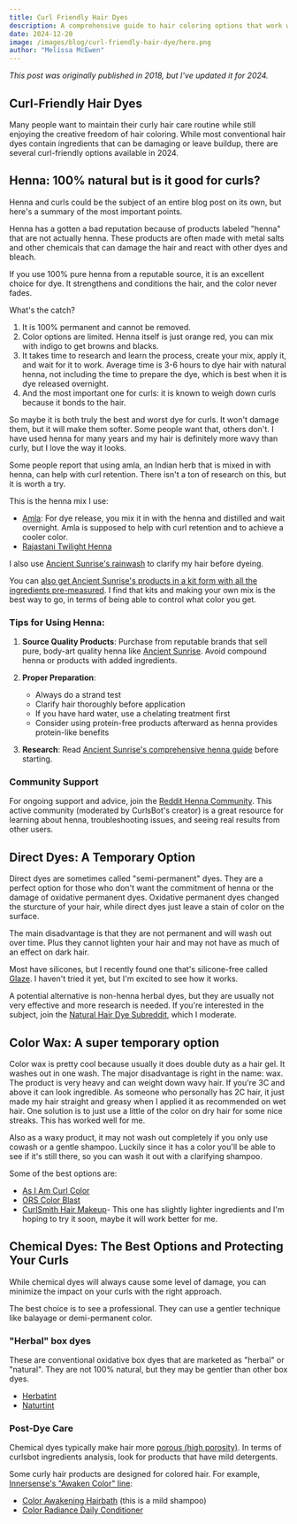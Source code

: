 ```yaml
---
title: Curl Friendly Hair Dyes
description: A comprehensive guide to hair coloring options that work well with curly hair care routines, including natural and chemical alternatives.
date: 2024-12-20
image: /images/blog/curl-friendly-hair-dye/hero.png
author: "Melissa McEwen"
---
```


_This post was originally published in 2018, but I've updated it for 2024._

<Affiliate />

<TableOfContents />


## Curl-Friendly Hair Dyes

Many people want to maintain their curly hair care routine while still enjoying the creative freedom of hair coloring. While most conventional hair dyes contain ingredients that can be damaging or leave buildup, there are several curl-friendly options available in 2024.



## Henna: 100% natural but is it good for curls?

Henna and curls could be the subject of an entire blog post on its own, but here's a summary of the most important points.

Henna has a gotten a bad reputation because of products labeled "henna" that are not actually henna. These products are often made with metal salts and other chemicals that can damage the hair and react with other dyes and bleach.

If you use 100% pure henna from a reputable source, it is an excellent choice for dye. It strengthens and conditions the hair, and the color never fades.

What's the catch?

1. It is 100% permanent and cannot be removed.
2. Color options are limited. Henna itself is just orange red, you can mix with indigo to get browns and blacks.
3. It takes time to research and learn the process, create your mix, apply it, and wait for it to work. Average time is 3-6 hours to dye hair with natural henna, not including the time to prepare the dye, which is best when it is dye released overnight.
4. And the most important one for curls: it is known to weigh down curls because it bonds to the hair.

So maybe it is both truly the best and worst dye for curls. It won't damage them, but it will make them softer. Some people want that, others don't. I have used henna for many years and my hair is definitely more wavy than curly, but I love the way it looks.

Some people report that using amla, an Indian herb that is mixed in with henna, can help with curl retention. There isn't a ton of research on this, but it is worth a try.

This is the henna mix I use:

- [Amla](https://amzn.to/3PbXEwQ): For dye release, you mix it in with the henna and distilled and wait overnight. Amla is supposed to help with curl retention and to achieve a cooler color.
- [Rajastani Twilight Henna](https://amzn.to/49WcfGA)

I also use [Ancient Sunrise's rainwash](https://amzn.to/3P8Tnus) to clarify my hair before dyeing.

You can [also get Ancient Sunrise's products in a kit form with all the ingredients pre-measured](https://amzn.to/49WcfGA). I find that kits and making your own mix is the best way to go, in terms of being able to control what color you get.

### Tips for Using Henna:

1. **Source Quality Products**: Purchase from reputable brands that sell pure, body-art quality henna like [Ancient Sunrise](https://amzn.to/3VOhz8Q). Avoid compound henna or products with added ingredients.

2. **Proper Preparation**:

   - Always do a strand test
   - Clarify hair thoroughly before application
   - If you have hard water, use a chelating treatment first
   - Consider using protein-free products afterward as henna provides protein-like benefits

3. **Research**: Read [Ancient Sunrise's comprehensive henna guide](https://www.ancientsunrise.blog/henna-hair-book/) before starting.

### Community Support

For ongoing support and advice, join the [Reddit Henna Community](https://www.reddit.com/r/henna/). This active community (moderated by CurlsBot's creator) is a great resource for learning about henna, troubleshooting issues, and seeing real results from other users.

## Direct Dyes: A Temporary Option

<BlogImage
  src="/images/blog/curl-friendly-hair-dye/glaze.jpg"
  alt="Glaze"
  caption="Glaze, a temporary silicone-free dye"
  href="https://glazehair.com/"
  float="right"
/>


Direct dyes are sometimes called "semi-permanent" dyes. They are a perfect option for those who don't want the commitment of henna or the damage of oxidative permanent dyes. Oxidative permanent dyes changed the sturcture of your hair, while direct dyes just leave a stain of color on the surface.

The main disadvantage is that they are not permanent and will wash out over time. Plus they cannot lighten your hair and may not have as much of an effect on dark hair.

Most have silicones, but I recently found one that's silicone-free called [Glaze](https://sovrn.co/1pd2um5). I haven't tried it yet, but I'm excited to see how it works.


A potential alternative is non-henna herbal dyes, but they are usually not very effective and more research is needed. If you're interested in the subject, join the [Natural Hair Dye Subreddit](https://www.reddit.com/r/naturalhairdye/), which I moderate.

## Color Wax: A super temporary option

Color wax is pretty cool because usually it does double duty as a hair gel. It washes out in one wash. The major disadvantage is right in the name: wax. The product is very heavy and can weight down wavy hair. If you're 3C and above it can look ingredible. As someone who personally has 2C hair, it just made my hair straight and greasy when I applied it as recommended on wet hair. One solution is to just use a little of the color on dry hair for some nice streaks. This has worked well for me.

Also as a waxy product, it may not wash out completely if you only use cowash or a gentle shampoo. Luckily since it has a color you'll be able to see if it's still there, so you can wash it out with a clarifying shampoo.

Some of the best options are:

- [As I Am Curl Color](https://amzn.to/3PnS4I0)
- [ORS Color Blast](https://amzn.to/406qFiB)
- [CurlSmith Hair Makeup](https://sovrn.co/1hetz0d)- This one has slightly lighter ingredients and I'm hoping to try it soon, maybe it will work better for me.

## Chemical Dyes: The Best Options and Protecting Your Curls

While chemical dyes will always cause some level of damage, you can minimize the impact on your curls with the right approach.

The best choice is to see a professional. They can use a gentler technique like balayage or demi-permanent color.

### "Herbal" box dyes

These are conventional oxidative box dyes that are marketed as "herbal" or "natural". They are not 100% natural, but they may be gentler than other box dyes.

- [Herbatint](http://amzn.to/2CqupQc)
- [Naturtint](http://amzn.to/2CVSXla)

### Post-Dye Care

Chemical dyes typically make hair more [porous (high porosity)](/porosity/high-porosity). In terms of curlsbot ingredients analysis, look for products that have mild detergents.

Some curly hair products are designed for colored hair. For example, [Innersense's "Awaken Color" line](https://amzn.to/4fxCMep):

- [Color Awakening Hairbath](https://amzn.to/4iG1fRH) (this is a mild shampoo)
- [Color Radiance Daily Conditioner](https://amzn.to/4iKAWtv)
